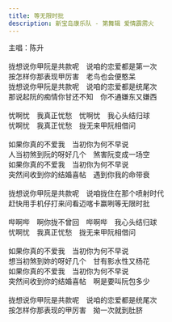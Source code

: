 ```yaml
---
title: 等无限时批
description: 新宝岛康乐队 - 第舞辑 爱情霹雳火
---
```


主唱：陈升<br /><br />拢想说你甲阮是共款呢　说咱的恋爱都是第一次<br />按怎样你那表现甲厉害　老鸟也会便憨呆<br />拢想说你甲阮是共款呢　说咱的恋爱都是统尾次<br />那说起阮的痴情你甘还不知　你不通嫌东又嫌西<br /><br />忧啊忧　我真正忧愁　忧啊忧　我心头结归球<br />忧啊忧　我真正忧愁　拢无来甲阮相借问<br /><br />如果你真的不爱我　当初你为何不早说<br />人当初煞到阮的呀好几个　煞害阮变成一场空<br />如果你真的不爱我　当初你为何不早说<br />突然间收到你的结婚喜帖　遇到你我的命带衰<br /><br />拢想说你甲阮是共款呢　说咱拢住在那个喷射时代<br />赶快用手机仔打来问看迈喀卡赢咧等无限时批<br /><br />哔啊哔　啊你拢不曾回　哔啊哔　我心头结归球<br />忧啊忧　我真正忧愁　拢无来甲阮相借问<br /><br />如果你真的不爱我　当初你为何不早说<br />想当初煞到妳的呀好几个　甘有影水性又杨花<br />如果你真的不爱我　当初你为何不早说<br />突然间收到你的结婚喜帖　啊是要叫阮包多少<br /><br />拢想说你甲阮是共款呢　说咱的恋爱都是统尾次<br />按怎样你那表现的甲厉害　拗一次就到肚脐